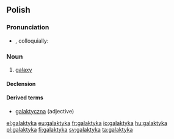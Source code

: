 ==Polish==

===Pronunciation===
* {{IPA|[ɡaˈlaktɨka]|lang=pl}}, colloquially: {{IPAchar|[ɡalakˈtɨka]|lang=pl}}

===Noun===
{{infl|pl|noun|g=f}}

# [[galaxy]]

====Declension====
{{pl-decl-noun-ka|galakty|galaktyk}}

====Derived terms====
* [[galaktyczna]] (adjective)

[[el:galaktyka]]
[[eu:galaktyka]]
[[fr:galaktyka]]
[[io:galaktyka]]
[[hu:galaktyka]]
[[pl:galaktyka]]
[[fi:galaktyka]]
[[sv:galaktyka]]
[[ta:galaktyka]]